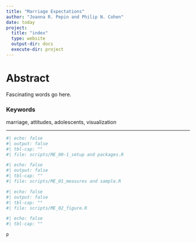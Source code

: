 ```yaml
---
title: "Marriage Expectations"
author: "Joanna R. Pepin and Philip N. Cohen"
date: today
project:
  title: "index"
  type: website
  output-dir: docs
  execute-dir: project
---
```


# Abstract

Fascinating words go here.

### Keywords

marriage, attitudes, adolescents, visualization

---

```r
#| echo: false
#| output: false
#| tbl-cap: ""
#| file: scripts/ME_00-1_setup and packages.R
```

```r
#| echo: false
#| output: false
#| tbl-cap: ""
#| file: scripts/ME_01_measures and sample.R
```

```r
#| echo: false
#| output: false
#| tbl-cap: ""
#| file: scripts/ME_02_figure.R
```

```r
#| echo: false
#| tbl-cap: ""

p

```
